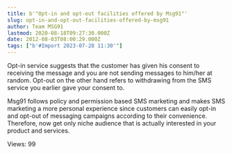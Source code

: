 ```yaml
---
title: b'"Opt-in and opt-out facilities offered by Msg91"'
slug: opt-in-and-opt-out-facilities-offered-by-msg91
author: Team MSG91
lastmod: 2020-08-18T09:27:30.000Z
date: 2012-08-03T08:00:29.000Z
tags: ["b'#Import 2023-07-28 11:30'"]
---
```


Opt-in service suggests that the customer has given his consent to receiving the message and you are not sending messages to him/her at random. Opt-out on the other hand refers to withdrawing from the SMS service you earlier gave your consent to.


Msg91 follows policy and permission based SMS marketing and makes SMS marketing a more personal experience since customers can easily opt-in and opt-out of messaging campaigns according to their convenience. Therefore, now get only niche audience that is actually interested in your product and services.


 Views: 99


